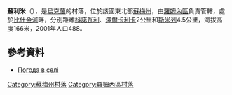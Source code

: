 {{coord|50|57|28|N|33|29|7|E|scale:100000|display=title}}

'''蘇利米'''（{{lang-uk|Сулими}}），是[[烏克蘭|烏克蘭]]的村落，位於該國東北部[[蘇梅州|蘇梅州]]，由[[羅姆內區|羅姆內區]]負責管轄，處於[[比什金河_(蘇拉河支流)|比什金河]]畔，分別距離[[科諾瓦利|科諾瓦利]]、[[澤爾卡利卡|澤爾卡利卡]]2公里和[[斯米列_(羅姆內區)|斯米列]]4.5公里，海拔高度166米，2001年人口488。

==參考資料==
* [http://weather.in.ua/ua/symskaja/25510 Погода в селі ] {{Wayback|url=http://weather.in.ua/ua/symskaja/25510 |date=20201114064956 }}

{{DEFAULTSORT:Сулими}}
[[Category:蘇梅州村落|Category:蘇梅州村落]]
[[Category:羅姆內區村落|Category:羅姆內區村落]]


{{Sumy-geo-stub}}